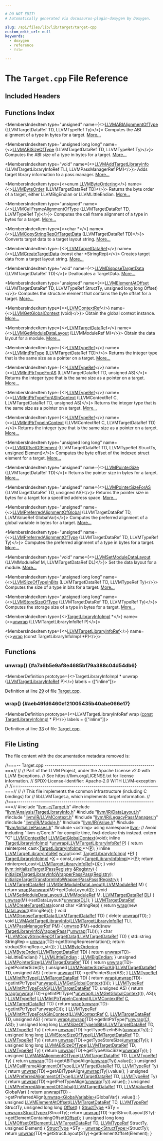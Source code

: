 ```yaml
---

# DO NOT EDIT!
# Automatically generated via docusaurus-plugin-doxygen by Doxygen.

slug: /api/files/lib/lib/target/target-cpp
custom_edit_url: null
keywords:
  - doxygen
  - reference
  - file

---
```





# The `Target.cpp` File Reference

<DoxygenPage pluginConfig={pluginConfig}>



## Included Headers

<IncludesList>
<IncludesListItem
  filePath="llvm-c/Target.h"
  permalink="/docs/api/files/include/include/llvm-c/target-h"
  isLocal="true" />
<IncludesListItem
  filePath="llvm/Analysis/TargetLibraryInfo.h"
  permalink="/docs/api/files/include/include/llvm/include/llvm/analysis/targetlibraryinfo-h"
  isLocal="true" />
<IncludesListItem
  filePath="llvm/IR/DataLayout.h"
  permalink="/docs/api/files/include/include/llvm/include/llvm/ir/datalayout-h"
  isLocal="true" />
<IncludesListItem
  filePath="llvm/IR/LLVMContext.h"
  permalink="/docs/api/files/include/include/llvm/include/llvm/ir/llvmcontext-h"
  isLocal="true" />
<IncludesListItem
  filePath="llvm/IR/LegacyPassManager.h"
  permalink="/docs/api/files/include/include/llvm/include/llvm/ir/legacypassmanager-h"
  isLocal="true" />
<IncludesListItem
  filePath="llvm/IR/Module.h"
  permalink="/docs/api/files/include/include/llvm/include/llvm/ir/module-h"
  isLocal="true" />
<IncludesListItem
  filePath="llvm/IR/Value.h"
  permalink="/docs/api/files/include/include/llvm/include/llvm/ir/value-h"
  isLocal="true" />
<IncludesListItem
  filePath="llvm/InitializePasses.h"
  permalink="/docs/api/files/include/include/llvm/initializepasses-h"
  isLocal="true" />
<IncludesListItem
  filePath="cstring"
  permalink=""
  isLocal="false" />
</IncludesList>

## Functions Index

<MembersIndex>

<MembersIndexItem
  type="unsigned"
  name={<><a href="/docs/api/groups/llvmctarget/#ga474ae58c596b5cb5c197a3f540479135">LLVMABIAlignmentOfType</a> (LLVMTargetDataRef TD, LLVMTypeRef Ty)</>}>
Computes the ABI alignment of a type in bytes for a target. <a href="/docs/api/groups/llvmctarget/#ga474ae58c596b5cb5c197a3f540479135">More...</a>
</MembersIndexItem>

<MembersIndexItem
  type="unsigned long long"
  name={<><a href="/docs/api/groups/llvmctarget/#gac457451d818eb0bf7c2f30fe2683536f">LLVMABISizeOfType</a> (LLVMTargetDataRef TD, LLVMTypeRef Ty)</>}>
Computes the ABI size of a type in bytes for a target. <a href="/docs/api/groups/llvmctarget/#gac457451d818eb0bf7c2f30fe2683536f">More...</a>
</MembersIndexItem>

<MembersIndexItem
  type="void"
  name={<><a href="/docs/api/groups/llvmctarget/#gaaa147db9ad85da0e0a4011c736e18a26">LLVMAddTargetLibraryInfo</a> (LLVMTargetLibraryInfoRef TLI, LLVMPassManagerRef PM)</>}>
Adds target library information to a pass manager. <a href="/docs/api/groups/llvmctarget/#gaaa147db9ad85da0e0a4011c736e18a26">More...</a>
</MembersIndexItem>

<MembersIndexItem
  type={<>enum <a href="/docs/api/groups/llvmctarget/#ga443555ba81225bf4cc1b617194b49f3b">LLVMByteOrdering</a></>}
  name={<><a href="/docs/api/groups/llvmctarget/#ga58db6dd95139ba45cf1512fa84611112">LLVMByteOrder</a> (LLVMTargetDataRef TD)</>}>
Returns the byte order of a target, either LLVMBigEndian or LLVMLittleEndian. <a href="/docs/api/groups/llvmctarget/#ga58db6dd95139ba45cf1512fa84611112">More...</a>
</MembersIndexItem>

<MembersIndexItem
  type="unsigned"
  name={<><a href="/docs/api/groups/llvmctarget/#ga90346e4b2e6c4e46ead5a75717c1adf6">LLVMCallFrameAlignmentOfType</a> (LLVMTargetDataRef TD, LLVMTypeRef Ty)</>}>
Computes the call frame alignment of a type in bytes for a target. <a href="/docs/api/groups/llvmctarget/#ga90346e4b2e6c4e46ead5a75717c1adf6">More...</a>
</MembersIndexItem>

<MembersIndexItem
  type={<>char &#42;</>}
  name={<><a href="/docs/api/groups/llvmctarget/#ga31a8ce880612fa3fd6b3d5b81913c695">LLVMCopyStringRepOfTargetData</a> (LLVMTargetDataRef TD)</>}>
Converts target data to a target layout string. <a href="/docs/api/groups/llvmctarget/#ga31a8ce880612fa3fd6b3d5b81913c695">More...</a>
</MembersIndexItem>

<MembersIndexItem
  type={<><a href="/docs/api/groups/llvmctarget/#gace7868f675950a8dfc3338b14652c686">LLVMTargetDataRef</a></>}
  name={<><a href="/docs/api/groups/llvmctarget/#gac888ac3cfbfa7c2f48bca52006e81c91">LLVMCreateTargetData</a> (const char &#42;StringRep)</>}>
Creates target data from a target layout string. <a href="/docs/api/groups/llvmctarget/#gac888ac3cfbfa7c2f48bca52006e81c91">More...</a>
</MembersIndexItem>

<MembersIndexItem
  type="void"
  name={<><a href="/docs/api/groups/llvmctarget/#ga241569a7413b926f68263b3f0a8222a2">LLVMDisposeTargetData</a> (LLVMTargetDataRef TD)</>}>
Deallocates a TargetData. <a href="/docs/api/groups/llvmctarget/#ga241569a7413b926f68263b3f0a8222a2">More...</a>
</MembersIndexItem>

<MembersIndexItem
  type="unsigned"
  name={<><a href="/docs/api/groups/llvmctarget/#gaea687102374386eb3181083ed00a8700">LLVMElementAtOffset</a> (LLVMTargetDataRef TD, LLVMTypeRef StructTy, unsigned long long Offset)</>}>
Computes the structure element that contains the byte offset for a target. <a href="/docs/api/groups/llvmctarget/#gaea687102374386eb3181083ed00a8700">More...</a>
</MembersIndexItem>

<MembersIndexItem
  type={<><a href="/docs/api/groups/llvmcsupporttypes/#ga9c43e01525516ff6b4feab5166c5b1da">LLVMContextRef</a></>}
  name={<><a href="/docs/api/groups/llvmccorecontext/#ga0055cde9a9b2497b332d639d8844a810">LLVMGetGlobalContext</a> (void)</>}>
Obtain the global context instance. <a href="/docs/api/groups/llvmccorecontext/#ga0055cde9a9b2497b332d639d8844a810">More...</a>
</MembersIndexItem>

<MembersIndexItem
  type={<><a href="/docs/api/groups/llvmctarget/#gace7868f675950a8dfc3338b14652c686">LLVMTargetDataRef</a></>}
  name={<><a href="/docs/api/groups/llvmctarget/#ga0b1cfce31433d9948825ed2e2e203830">LLVMGetModuleDataLayout</a> (LLVMModuleRef M)</>}>
Obtain the data layout for a module. <a href="/docs/api/groups/llvmctarget/#ga0b1cfce31433d9948825ed2e2e203830">More...</a>
</MembersIndexItem>

<MembersIndexItem
  type={<><a href="/docs/api/groups/llvmcsupporttypes/#gab81b4df33167d47174f9b86a75e3be88">LLVMTypeRef</a></>}
  name={<><a href="/docs/api/groups/llvmctarget/#ga677f27475a01ec69c1e63abd8fdd6f32">LLVMIntPtrType</a> (LLVMTargetDataRef TD)</>}>
Returns the integer type that is the same size as a pointer on a target. <a href="/docs/api/groups/llvmctarget/#ga677f27475a01ec69c1e63abd8fdd6f32">More...</a>
</MembersIndexItem>

<MembersIndexItem
  type={<><a href="/docs/api/groups/llvmcsupporttypes/#gab81b4df33167d47174f9b86a75e3be88">LLVMTypeRef</a></>}
  name={<><a href="/docs/api/groups/llvmctarget/#gabfa6b072ee3eca67aa93c59888d75f8d">LLVMIntPtrTypeForAS</a> (LLVMTargetDataRef TD, unsigned AS)</>}>
Returns the integer type that is the same size as a pointer on a target. <a href="/docs/api/groups/llvmctarget/#gabfa6b072ee3eca67aa93c59888d75f8d">More...</a>
</MembersIndexItem>

<MembersIndexItem
  type={<><a href="/docs/api/groups/llvmcsupporttypes/#gab81b4df33167d47174f9b86a75e3be88">LLVMTypeRef</a></>}
  name={<><a href="/docs/api/groups/llvmctarget/#gad659b1030acb5eb9c6ad6cf467a7339f">LLVMIntPtrTypeForASInContext</a> (LLVMContextRef C, LLVMTargetDataRef TD, unsigned AS)</>}>
Returns the integer type that is the same size as a pointer on a target. <a href="/docs/api/groups/llvmctarget/#gad659b1030acb5eb9c6ad6cf467a7339f">More...</a>
</MembersIndexItem>

<MembersIndexItem
  type={<><a href="/docs/api/groups/llvmcsupporttypes/#gab81b4df33167d47174f9b86a75e3be88">LLVMTypeRef</a></>}
  name={<><a href="/docs/api/groups/llvmctarget/#ga377860a95fee357d990609debb150f94">LLVMIntPtrTypeInContext</a> (LLVMContextRef C, LLVMTargetDataRef TD)</>}>
Returns the integer type that is the same size as a pointer on a target. <a href="/docs/api/groups/llvmctarget/#ga377860a95fee357d990609debb150f94">More...</a>
</MembersIndexItem>

<MembersIndexItem
  type="unsigned long long"
  name={<><a href="/docs/api/groups/llvmctarget/#ga9971347f4072d348862519bbacbd71a7">LLVMOffsetOfElement</a> (LLVMTargetDataRef TD, LLVMTypeRef StructTy, unsigned Element)</>}>
Computes the byte offset of the indexed struct element for a target. <a href="/docs/api/groups/llvmctarget/#ga9971347f4072d348862519bbacbd71a7">More...</a>
</MembersIndexItem>

<MembersIndexItem
  type="unsigned"
  name={<><a href="/docs/api/groups/llvmctarget/#gab6ea442091017ffe1677f0720cc5aa7a">LLVMPointerSize</a> (LLVMTargetDataRef TD)</>}>
Returns the pointer size in bytes for a target. <a href="/docs/api/groups/llvmctarget/#gab6ea442091017ffe1677f0720cc5aa7a">More...</a>
</MembersIndexItem>

<MembersIndexItem
  type="unsigned"
  name={<><a href="/docs/api/groups/llvmctarget/#ga8eb45b6eaa0a48a4faef81f37ca64d40">LLVMPointerSizeForAS</a> (LLVMTargetDataRef TD, unsigned AS)</>}>
Returns the pointer size in bytes for a target for a specified address space. <a href="/docs/api/groups/llvmctarget/#ga8eb45b6eaa0a48a4faef81f37ca64d40">More...</a>
</MembersIndexItem>

<MembersIndexItem
  type="unsigned"
  name={<><a href="/docs/api/groups/llvmctarget/#ga0e8da4e06e8503aa8f887d16f23d5eba">LLVMPreferredAlignmentOfGlobal</a> (LLVMTargetDataRef TD, LLVMValueRef GlobalVar)</>}>
Computes the preferred alignment of a global variable in bytes for a target. <a href="/docs/api/groups/llvmctarget/#ga0e8da4e06e8503aa8f887d16f23d5eba">More...</a>
</MembersIndexItem>

<MembersIndexItem
  type="unsigned"
  name={<><a href="/docs/api/groups/llvmctarget/#gaf1b1eb29d68cf85fea159a4bc6125176">LLVMPreferredAlignmentOfType</a> (LLVMTargetDataRef TD, LLVMTypeRef Ty)</>}>
Computes the preferred alignment of a type in bytes for a target. <a href="/docs/api/groups/llvmctarget/#gaf1b1eb29d68cf85fea159a4bc6125176">More...</a>
</MembersIndexItem>

<MembersIndexItem
  type="void"
  name={<><a href="/docs/api/groups/llvmctarget/#ga0943c2380edf6ce67d22ea757b2fec26">LLVMSetModuleDataLayout</a> (LLVMModuleRef M, LLVMTargetDataRef DL)</>}>
Set the data layout for a module. <a href="/docs/api/groups/llvmctarget/#ga0943c2380edf6ce67d22ea757b2fec26">More...</a>
</MembersIndexItem>

<MembersIndexItem
  type="unsigned long long"
  name={<><a href="/docs/api/groups/llvmctarget/#gaa29cd97b498d32b9c5663574bd2659d7">LLVMSizeOfTypeInBits</a> (LLVMTargetDataRef TD, LLVMTypeRef Ty)</>}>
Computes the size of a type in bits for a target. <a href="/docs/api/groups/llvmctarget/#gaa29cd97b498d32b9c5663574bd2659d7">More...</a>
</MembersIndexItem>

<MembersIndexItem
  type="unsigned long long"
  name={<><a href="/docs/api/groups/llvmctarget/#ga4e44ae680973209dbcb915d7239518fe">LLVMStoreSizeOfType</a> (LLVMTargetDataRef TD, LLVMTypeRef Ty)</>}>
Computes the storage size of a type in bytes for a target. <a href="/docs/api/groups/llvmctarget/#ga4e44ae680973209dbcb915d7239518fe">More...</a>
</MembersIndexItem>

<MembersIndexItem
  type={<><a href="/docs/api/classes/llvm/targetlibraryinfoimpl">TargetLibraryInfoImpl</a> &#42;</>}
  name={<><a href="#a7a6b5e9af8e4685b179a388c04d54db6">unwrap</a> (LLVMTargetLibraryInfoRef P)</>}>
</MembersIndexItem>

<MembersIndexItem
  type={<><a href="/docs/api/groups/llvmctarget/#gab4742784b68fa3a7fc1b0f176a750d0d">LLVMTargetLibraryInfoRef</a></>}
  name={<><a href="#aeb49fd6460e121005435b40abe066e17">wrap</a> (const TargetLibraryInfoImpl &#42;P)</>}>
</MembersIndexItem>

</MembersIndex>


<SectionDefinition>

## Functions

### unwrap() {#a7a6b5e9af8e4685b179a388c04d54db6}

<MemberDefinition
  prototype={<>TargetLibraryInfoImpl &#42; unwrap (<a href="/docs/api/groups/llvmctarget/#gab4742784b68fa3a7fc1b0f176a750d0d">LLVMTargetLibraryInfoRef</a> P)</>}
  labels = {["inline"]}>

Definition at line <a href="#l00029">29</a> of file <a href="/docs/api/files/lib/lib/target/target-cpp">Target.cpp</a>.
</MemberDefinition>

### wrap() {#aeb49fd6460e121005435b40abe066e17}

<MemberDefinition
  prototype={<>LLVMTargetLibraryInfoRef wrap (<a href="/docs/api/files/lib/lib/target/lib/target/aarch64/aarch64promoteconstant-cpp/#a90f8350fecae261c25be85d38b451bff">const</a> <a href="/docs/api/classes/llvm/targetlibraryinfoimpl">TargetLibraryInfoImpl</a> &#42; P)</>}
  labels = {["inline"]}>

Definition at line <a href="#l00033">33</a> of file <a href="/docs/api/files/lib/lib/target/target-cpp">Target.cpp</a>.
</MemberDefinition>

</SectionDefinition>

## File Listing

The file content with the documentation metadata removed is:

<ProgramListing>

<Link id="l00001" /><CodeLine lineNumber="1"><span class="doxyHighlightComment">//===-- Target.cpp --------------------------------------------------------===//</span></CodeLine>
<Link id="l00002" /><CodeLine lineNumber="2"><span class="doxyHighlightComment">//</span></CodeLine>
<Link id="l00003" /><CodeLine lineNumber="3"><span class="doxyHighlightComment">// Part of the LLVM Project, under the Apache License v2.0 with LLVM Exceptions.</span></CodeLine>
<Link id="l00004" /><CodeLine lineNumber="4"><span class="doxyHighlightComment">// See https://llvm.org/LICENSE.txt for license information.</span></CodeLine>
<Link id="l00005" /><CodeLine lineNumber="5"><span class="doxyHighlightComment">// SPDX-License-Identifier: Apache-2.0 WITH LLVM-exception</span></CodeLine>
<Link id="l00006" /><CodeLine lineNumber="6"><span class="doxyHighlightComment">//</span></CodeLine>
<Link id="l00007" /><CodeLine lineNumber="7"><span class="doxyHighlightComment">//===----------------------------------------------------------------------===//</span></CodeLine>
<Link id="l00008" /><CodeLine lineNumber="8"><span class="doxyHighlightComment">//</span></CodeLine>
<Link id="l00009" /><CodeLine lineNumber="9"><span class="doxyHighlightComment">// This file implements the common infrastructure (including C bindings) for</span></CodeLine>
<Link id="l00010" /><CodeLine lineNumber="10"><span class="doxyHighlightComment">// libLLVMTarget.a, which implements target information.</span></CodeLine>
<Link id="l00011" /><CodeLine lineNumber="11"><span class="doxyHighlightComment">//</span></CodeLine>
<Link id="l00012" /><CodeLine lineNumber="12"><span class="doxyHighlightComment">//===----------------------------------------------------------------------===//</span></CodeLine>
<Link id="l00013" /><CodeLine lineNumber="13"></CodeLine>
<Link id="l00014" /><CodeLine lineNumber="14"><span class="doxyHighlightPreprocessor">#include &quot;<a href="/docs/api/files/include/include/llvm-c/target-h">llvm-c/Target.h</a>&quot;</span></CodeLine>
<Link id="l00015" /><CodeLine lineNumber="15"><span class="doxyHighlightPreprocessor">#include &quot;<a href="/docs/api/files/include/include/llvm/include/llvm/analysis/targetlibraryinfo-h">llvm/Analysis/TargetLibraryInfo.h</a>&quot;</span></CodeLine>
<Link id="l00016" /><CodeLine lineNumber="16"><span class="doxyHighlightPreprocessor">#include &quot;<a href="/docs/api/files/include/include/llvm/include/llvm/ir/datalayout-h">llvm/IR/DataLayout.h</a>&quot;</span></CodeLine>
<Link id="l00017" /><CodeLine lineNumber="17"><span class="doxyHighlightPreprocessor">#include &quot;<a href="/docs/api/files/include/include/llvm/include/llvm/ir/llvmcontext-h">llvm/IR/LLVMContext.h</a>&quot;</span></CodeLine>
<Link id="l00018" /><CodeLine lineNumber="18"><span class="doxyHighlightPreprocessor">#include &quot;<a href="/docs/api/files/include/include/llvm/include/llvm/ir/legacypassmanager-h">llvm/IR/LegacyPassManager.h</a>&quot;</span></CodeLine>
<Link id="l00019" /><CodeLine lineNumber="19"><span class="doxyHighlightPreprocessor">#include &quot;<a href="/docs/api/files/include/include/llvm/include/llvm/ir/module-h">llvm/IR/Module.h</a>&quot;</span></CodeLine>
<Link id="l00020" /><CodeLine lineNumber="20"><span class="doxyHighlightPreprocessor">#include &quot;<a href="/docs/api/files/include/include/llvm/include/llvm/ir/value-h">llvm/IR/Value.h</a>&quot;</span></CodeLine>
<Link id="l00021" /><CodeLine lineNumber="21"><span class="doxyHighlightPreprocessor">#include &quot;<a href="/docs/api/files/include/include/llvm/initializepasses-h">llvm/InitializePasses.h</a>&quot;</span></CodeLine>
<Link id="l00022" /><CodeLine lineNumber="22"><span class="doxyHighlightPreprocessor">#include &lt;cstring&gt;</span></CodeLine>
<Link id="l00023" /><CodeLine lineNumber="23"></CodeLine>
<Link id="l00024" /><CodeLine lineNumber="24"><span class="doxyHighlightKeyword">using namespace </span><span class="doxyHighlight"><a href="/docs/api/namespaces/llvm">llvm</a>;</span></CodeLine>
<Link id="l00025" /><CodeLine lineNumber="25"></CodeLine>
<Link id="l00026" /><CodeLine lineNumber="26"><span class="doxyHighlightComment">// Avoid including &quot;llvm-c/Core.h&quot; for compile time, fwd-declare this instead.</span></CodeLine>
<Link id="l00027" /><CodeLine lineNumber="27"><span class="doxyHighlightKeyword">extern</span><span class="doxyHighlight"> </span><span class="doxyHighlightStringLiteral">&quot;C&quot;</span><span class="doxyHighlight"> <a href="/docs/api/groups/llvmcsupporttypes/#ga9c43e01525516ff6b4feab5166c5b1da">LLVMContextRef</a> <a href="/docs/api/groups/llvmccorecontext/#ga0055cde9a9b2497b332d639d8844a810">LLVMGetGlobalContext</a>(</span><span class="doxyHighlightKeywordType">void</span><span class="doxyHighlight">);</span></CodeLine>
<Link id="l00028" /><CodeLine lineNumber="28"></CodeLine>
<Link id="l00029" /><CodeLine lineNumber="29" lineLink="#a7a6b5e9af8e4685b179a388c04d54db6"><span class="doxyHighlightKeyword">inline</span><span class="doxyHighlight"> <a href="/docs/api/classes/llvm/targetlibraryinfoimpl">TargetLibraryInfoImpl</a> &#42;<a href="/docs/api/namespaces/llvm/#aa3d613e3ad429bdb5b1a7d22796028e9">unwrap</a>(<a href="/docs/api/groups/llvmctarget/#gab4742784b68fa3a7fc1b0f176a750d0d">LLVMTargetLibraryInfoRef</a> <a href="/docs/api/files/lib/lib/option/option-cpp/#a04665169063c8ca1f2ea96c27fc7c2b2">P</a>) &#123;</span></CodeLine>
<Link id="l00030" /><CodeLine lineNumber="30"><span class="doxyHighlight">  </span><span class="doxyHighlightKeywordFlow">return</span><span class="doxyHighlight"> </span><span class="doxyHighlightKeyword">reinterpret&#95;cast&lt;</span><span class="doxyHighlight"><a href="/docs/api/classes/llvm/targetlibraryinfoimpl">TargetLibraryInfoImpl</a>&#42;</span><span class="doxyHighlightKeyword">&gt;</span><span class="doxyHighlight">(<a href="/docs/api/files/lib/lib/option/option-cpp/#a04665169063c8ca1f2ea96c27fc7c2b2">P</a>);</span></CodeLine>
<Link id="l00031" /><CodeLine lineNumber="31"><span class="doxyHighlight">&#125;</span></CodeLine>
<Link id="l00032" /><CodeLine lineNumber="32"></CodeLine>
<Link id="l00033" /><CodeLine lineNumber="33" lineLink="#aeb49fd6460e121005435b40abe066e17"><span class="doxyHighlightKeyword">inline</span><span class="doxyHighlight"> <a href="/docs/api/groups/llvmctarget/#gab4742784b68fa3a7fc1b0f176a750d0d">LLVMTargetLibraryInfoRef</a> <a href="/docs/api/namespaces/llvm/#ac9a23c88949ad27ad62f0ee03254ee3a">wrap</a>(</span><span class="doxyHighlightKeyword">const</span><span class="doxyHighlight"> <a href="/docs/api/classes/llvm/targetlibraryinfoimpl">TargetLibraryInfoImpl</a> &#42;<a href="/docs/api/files/lib/lib/option/option-cpp/#a04665169063c8ca1f2ea96c27fc7c2b2">P</a>) &#123;</span></CodeLine>
<Link id="l00034" /><CodeLine lineNumber="34"><span class="doxyHighlight">  <a href="/docs/api/classes/llvm/targetlibraryinfoimpl">TargetLibraryInfoImpl</a> &#42;<a href="/docs/api/files/lib/lib/tablegen/tablegenbackendskeleton-cpp/#ab60f28d7a141ac46ccc200176a1bca8b">X</a> = </span><span class="doxyHighlightKeyword">const&#95;cast&lt;</span><span class="doxyHighlight"><a href="/docs/api/classes/llvm/targetlibraryinfoimpl">TargetLibraryInfoImpl</a>&#42;</span><span class="doxyHighlightKeyword">&gt;</span><span class="doxyHighlight">(<a href="/docs/api/files/lib/lib/option/option-cpp/#a04665169063c8ca1f2ea96c27fc7c2b2">P</a>);</span></CodeLine>
<Link id="l00035" /><CodeLine lineNumber="35"><span class="doxyHighlight">  </span><span class="doxyHighlightKeywordFlow">return</span><span class="doxyHighlight"> </span><span class="doxyHighlightKeyword">reinterpret&#95;cast&lt;</span><span class="doxyHighlight"><a href="/docs/api/groups/llvmctarget/#gab4742784b68fa3a7fc1b0f176a750d0d">LLVMTargetLibraryInfoRef</a></span><span class="doxyHighlightKeyword">&gt;</span><span class="doxyHighlight">(<a href="/docs/api/files/lib/lib/tablegen/tablegenbackendskeleton-cpp/#ab60f28d7a141ac46ccc200176a1bca8b">X</a>);</span></CodeLine>
<Link id="l00036" /><CodeLine lineNumber="36"><span class="doxyHighlight">&#125;</span></CodeLine>
<Link id="l00037" /><CodeLine lineNumber="37"></CodeLine>
<Link id="l00038" /><CodeLine lineNumber="38" lineLink="/docs/api/namespaces/llvm/#aa53cf55192b090c35e52824c845b1714"><span class="doxyHighlightKeywordType">void</span><span class="doxyHighlight"> <a href="/docs/api/namespaces/llvm/#aa53cf55192b090c35e52824c845b1714">llvm::initializeTarget</a>(<a href="/docs/api/classes/llvm/passregistry">PassRegistry</a> &amp;<a href="/docs/api/classes/llvm/registry">Registry</a>) &#123;</span></CodeLine>
<Link id="l00039" /><CodeLine lineNumber="39"><span class="doxyHighlight">  <a href="/docs/api/namespaces/llvm/#acffb17fb2b0d375de660e7cb54215871">initializeTargetLibraryInfoWrapperPassPass</a>(<a href="/docs/api/classes/llvm/registry">Registry</a>);</span></CodeLine>
<Link id="l00040" /><CodeLine lineNumber="40"><span class="doxyHighlight">  <a href="/docs/api/namespaces/llvm/#a0ea0e745a05ff712fad4ac67f014ff4c">initializeTargetTransformInfoWrapperPassPass</a>(<a href="/docs/api/classes/llvm/registry">Registry</a>);</span></CodeLine>
<Link id="l00041" /><CodeLine lineNumber="41"><span class="doxyHighlight">&#125;</span></CodeLine>
<Link id="l00042" /><CodeLine lineNumber="42"></CodeLine>
<Link id="l00043" /><CodeLine lineNumber="43" lineLink="/docs/api/groups/llvmctarget/#ga0b1cfce31433d9948825ed2e2e203830"><span class="doxyHighlight"><a href="/docs/api/groups/llvmctarget/#gace7868f675950a8dfc3338b14652c686">LLVMTargetDataRef</a> <a href="/docs/api/groups/llvmctarget/#ga0b1cfce31433d9948825ed2e2e203830">LLVMGetModuleDataLayout</a>(<a href="/docs/api/groups/llvmcsupporttypes/#gad1d1bb5f901c903a0cf09c5a053c9c56">LLVMModuleRef</a> M) &#123;</span></CodeLine>
<Link id="l00044" /><CodeLine lineNumber="44"><span class="doxyHighlight">  </span><span class="doxyHighlightKeywordFlow">return</span><span class="doxyHighlight"> <a href="/docs/api/namespaces/llvm/#ac9a23c88949ad27ad62f0ee03254ee3a">wrap</a>(&amp;<a href="/docs/api/namespaces/llvm/#aa3d613e3ad429bdb5b1a7d22796028e9">unwrap</a>(M)-&gt;getDataLayout());</span></CodeLine>
<Link id="l00045" /><CodeLine lineNumber="45"><span class="doxyHighlight">&#125;</span></CodeLine>
<Link id="l00046" /><CodeLine lineNumber="46"></CodeLine>
<Link id="l00047" /><CodeLine lineNumber="47" lineLink="/docs/api/groups/llvmctarget/#ga0943c2380edf6ce67d22ea757b2fec26"><span class="doxyHighlightKeywordType">void</span><span class="doxyHighlight"> <a href="/docs/api/groups/llvmctarget/#ga0943c2380edf6ce67d22ea757b2fec26">LLVMSetModuleDataLayout</a>(<a href="/docs/api/groups/llvmcsupporttypes/#gad1d1bb5f901c903a0cf09c5a053c9c56">LLVMModuleRef</a> M, <a href="/docs/api/groups/llvmctarget/#gace7868f675950a8dfc3338b14652c686">LLVMTargetDataRef</a> <a href="/docs/api/files/lib/lib/target/lib/target/arm/armslshardening-cpp/#ad467c4ab9119043f9b7750ab986be61a">DL</a>) &#123;</span></CodeLine>
<Link id="l00048" /><CodeLine lineNumber="48"><span class="doxyHighlight">  <a href="/docs/api/namespaces/llvm/#aa3d613e3ad429bdb5b1a7d22796028e9">unwrap</a>(M)-&gt;setDataLayout(&#42;<a href="/docs/api/namespaces/llvm/#aa3d613e3ad429bdb5b1a7d22796028e9">unwrap</a>(<a href="/docs/api/files/lib/lib/target/lib/target/arm/armslshardening-cpp/#ad467c4ab9119043f9b7750ab986be61a">DL</a>));</span></CodeLine>
<Link id="l00049" /><CodeLine lineNumber="49"><span class="doxyHighlight">&#125;</span></CodeLine>
<Link id="l00050" /><CodeLine lineNumber="50"></CodeLine>
<Link id="l00051" /><CodeLine lineNumber="51" lineLink="/docs/api/groups/llvmctarget/#gac888ac3cfbfa7c2f48bca52006e81c91"><span class="doxyHighlight"><a href="/docs/api/groups/llvmctarget/#gace7868f675950a8dfc3338b14652c686">LLVMTargetDataRef</a> <a href="/docs/api/groups/llvmctarget/#gac888ac3cfbfa7c2f48bca52006e81c91">LLVMCreateTargetData</a>(</span><span class="doxyHighlightKeyword">const</span><span class="doxyHighlight"> </span><span class="doxyHighlightKeywordType">char</span><span class="doxyHighlight"> &#42;StringRep) &#123;</span></CodeLine>
<Link id="l00052" /><CodeLine lineNumber="52"><span class="doxyHighlight">  </span><span class="doxyHighlightKeywordFlow">return</span><span class="doxyHighlight"> <a href="/docs/api/namespaces/llvm/#ac9a23c88949ad27ad62f0ee03254ee3a">wrap</a>(</span><span class="doxyHighlightKeyword">new</span><span class="doxyHighlight"> <a href="/docs/api/classes/llvm/datalayout">DataLayout</a>(StringRep));</span></CodeLine>
<Link id="l00053" /><CodeLine lineNumber="53"><span class="doxyHighlight">&#125;</span></CodeLine>
<Link id="l00054" /><CodeLine lineNumber="54"></CodeLine>
<Link id="l00055" /><CodeLine lineNumber="55" lineLink="/docs/api/groups/llvmctarget/#ga241569a7413b926f68263b3f0a8222a2"><span class="doxyHighlightKeywordType">void</span><span class="doxyHighlight"> <a href="/docs/api/groups/llvmctarget/#ga241569a7413b926f68263b3f0a8222a2">LLVMDisposeTargetData</a>(<a href="/docs/api/groups/llvmctarget/#gace7868f675950a8dfc3338b14652c686">LLVMTargetDataRef</a> TD) &#123;</span></CodeLine>
<Link id="l00056" /><CodeLine lineNumber="56"><span class="doxyHighlight">  </span><span class="doxyHighlightKeyword">delete</span><span class="doxyHighlight"> <a href="/docs/api/namespaces/llvm/#aa3d613e3ad429bdb5b1a7d22796028e9">unwrap</a>(TD);</span></CodeLine>
<Link id="l00057" /><CodeLine lineNumber="57"><span class="doxyHighlight">&#125;</span></CodeLine>
<Link id="l00058" /><CodeLine lineNumber="58"></CodeLine>
<Link id="l00059" /><CodeLine lineNumber="59" lineLink="/docs/api/groups/llvmctarget/#gaaa147db9ad85da0e0a4011c736e18a26"><span class="doxyHighlightKeywordType">void</span><span class="doxyHighlight"> <a href="/docs/api/groups/llvmctarget/#gaaa147db9ad85da0e0a4011c736e18a26">LLVMAddTargetLibraryInfo</a>(<a href="/docs/api/groups/llvmctarget/#gab4742784b68fa3a7fc1b0f176a750d0d">LLVMTargetLibraryInfoRef</a> TLI,</span></CodeLine>
<Link id="l00060" /><CodeLine lineNumber="60"><span class="doxyHighlight">                              <a href="/docs/api/groups/llvmcsupporttypes/#ga45fccfac9832f829c5e12a8915e85f4c">LLVMPassManagerRef</a> PM) &#123;</span></CodeLine>
<Link id="l00061" /><CodeLine lineNumber="61"><span class="doxyHighlight">  <a href="/docs/api/namespaces/llvm/#aa3d613e3ad429bdb5b1a7d22796028e9">unwrap</a>(PM)-&gt;add(</span><span class="doxyHighlightKeyword">new</span><span class="doxyHighlight"> <a href="/docs/api/classes/llvm/targetlibraryinfowrapperpass">TargetLibraryInfoWrapperPass</a>(&#42;<a href="/docs/api/namespaces/llvm/#aa3d613e3ad429bdb5b1a7d22796028e9">unwrap</a>(TLI)));</span></CodeLine>
<Link id="l00062" /><CodeLine lineNumber="62"><span class="doxyHighlight">&#125;</span></CodeLine>
<Link id="l00063" /><CodeLine lineNumber="63"></CodeLine>
<Link id="l00064" /><CodeLine lineNumber="64" lineLink="/docs/api/groups/llvmctarget/#ga31a8ce880612fa3fd6b3d5b81913c695"><span class="doxyHighlightKeywordType">char</span><span class="doxyHighlight"> &#42;<a href="/docs/api/groups/llvmctarget/#ga31a8ce880612fa3fd6b3d5b81913c695">LLVMCopyStringRepOfTargetData</a>(<a href="/docs/api/groups/llvmctarget/#gace7868f675950a8dfc3338b14652c686">LLVMTargetDataRef</a> TD) &#123;</span></CodeLine>
<Link id="l00065" /><CodeLine lineNumber="65"><span class="doxyHighlight">  std::string StringRep = <a href="/docs/api/namespaces/llvm/#aa3d613e3ad429bdb5b1a7d22796028e9">unwrap</a>(TD)-&gt;getStringRepresentation();</span></CodeLine>
<Link id="l00066" /><CodeLine lineNumber="66"><span class="doxyHighlight">  </span><span class="doxyHighlightKeywordFlow">return</span><span class="doxyHighlight"> strdup(StringRep.c&#95;str());</span></CodeLine>
<Link id="l00067" /><CodeLine lineNumber="67"><span class="doxyHighlight">&#125;</span></CodeLine>
<Link id="l00068" /><CodeLine lineNumber="68"></CodeLine>
<Link id="l00069" /><CodeLine lineNumber="69" lineLink="/docs/api/groups/llvmctarget/#ga58db6dd95139ba45cf1512fa84611112"><span class="doxyHighlight"><a href="/docs/api/groups/llvmctarget/#ga443555ba81225bf4cc1b617194b49f3b">LLVMByteOrdering</a> <a href="/docs/api/groups/llvmctarget/#ga58db6dd95139ba45cf1512fa84611112">LLVMByteOrder</a>(<a href="/docs/api/groups/llvmctarget/#gace7868f675950a8dfc3338b14652c686">LLVMTargetDataRef</a> TD) &#123;</span></CodeLine>
<Link id="l00070" /><CodeLine lineNumber="70"><span class="doxyHighlight">  </span><span class="doxyHighlightKeywordFlow">return</span><span class="doxyHighlight"> <a href="/docs/api/namespaces/llvm/#aa3d613e3ad429bdb5b1a7d22796028e9">unwrap</a>(TD)-&gt;isLittleEndian() ? <a href="/docs/api/groups/llvmctarget/#gga443555ba81225bf4cc1b617194b49f3baf19c83f9b8c9db063cf1b93e0a332111">LLVMLittleEndian</a> : <a href="/docs/api/groups/llvmctarget/#gga443555ba81225bf4cc1b617194b49f3ba868b3270badbc9c82dd1a6713ab11999">LLVMBigEndian</a>;</span></CodeLine>
<Link id="l00071" /><CodeLine lineNumber="71"><span class="doxyHighlight">&#125;</span></CodeLine>
<Link id="l00072" /><CodeLine lineNumber="72"></CodeLine>
<Link id="l00073" /><CodeLine lineNumber="73" lineLink="/docs/api/groups/llvmctarget/#gab6ea442091017ffe1677f0720cc5aa7a"><span class="doxyHighlightKeywordType">unsigned</span><span class="doxyHighlight"> <a href="/docs/api/groups/llvmctarget/#gab6ea442091017ffe1677f0720cc5aa7a">LLVMPointerSize</a>(<a href="/docs/api/groups/llvmctarget/#gace7868f675950a8dfc3338b14652c686">LLVMTargetDataRef</a> TD) &#123;</span></CodeLine>
<Link id="l00074" /><CodeLine lineNumber="74"><span class="doxyHighlight">  </span><span class="doxyHighlightKeywordFlow">return</span><span class="doxyHighlight"> <a href="/docs/api/namespaces/llvm/#aa3d613e3ad429bdb5b1a7d22796028e9">unwrap</a>(TD)-&gt;getPointerSize(0);</span></CodeLine>
<Link id="l00075" /><CodeLine lineNumber="75"><span class="doxyHighlight">&#125;</span></CodeLine>
<Link id="l00076" /><CodeLine lineNumber="76"></CodeLine>
<Link id="l00077" /><CodeLine lineNumber="77" lineLink="/docs/api/groups/llvmctarget/#ga8eb45b6eaa0a48a4faef81f37ca64d40"><span class="doxyHighlightKeywordType">unsigned</span><span class="doxyHighlight"> <a href="/docs/api/groups/llvmctarget/#ga8eb45b6eaa0a48a4faef81f37ca64d40">LLVMPointerSizeForAS</a>(<a href="/docs/api/groups/llvmctarget/#gace7868f675950a8dfc3338b14652c686">LLVMTargetDataRef</a> TD, </span><span class="doxyHighlightKeywordType">unsigned</span><span class="doxyHighlight"> AS) &#123;</span></CodeLine>
<Link id="l00078" /><CodeLine lineNumber="78"><span class="doxyHighlight">  </span><span class="doxyHighlightKeywordFlow">return</span><span class="doxyHighlight"> <a href="/docs/api/namespaces/llvm/#aa3d613e3ad429bdb5b1a7d22796028e9">unwrap</a>(TD)-&gt;getPointerSize(AS);</span></CodeLine>
<Link id="l00079" /><CodeLine lineNumber="79"><span class="doxyHighlight">&#125;</span></CodeLine>
<Link id="l00080" /><CodeLine lineNumber="80"></CodeLine>
<Link id="l00081" /><CodeLine lineNumber="81" lineLink="/docs/api/groups/llvmctarget/#ga677f27475a01ec69c1e63abd8fdd6f32"><span class="doxyHighlight"><a href="/docs/api/groups/llvmcsupporttypes/#gab81b4df33167d47174f9b86a75e3be88">LLVMTypeRef</a> <a href="/docs/api/groups/llvmctarget/#ga677f27475a01ec69c1e63abd8fdd6f32">LLVMIntPtrType</a>(<a href="/docs/api/groups/llvmctarget/#gace7868f675950a8dfc3338b14652c686">LLVMTargetDataRef</a> TD) &#123;</span></CodeLine>
<Link id="l00082" /><CodeLine lineNumber="82"><span class="doxyHighlight">  </span><span class="doxyHighlightKeywordFlow">return</span><span class="doxyHighlight"> <a href="/docs/api/namespaces/llvm/#ac9a23c88949ad27ad62f0ee03254ee3a">wrap</a>(<a href="/docs/api/namespaces/llvm/#aa3d613e3ad429bdb5b1a7d22796028e9">unwrap</a>(TD)-&gt;getIntPtrType(&#42;<a href="/docs/api/namespaces/llvm/#aa3d613e3ad429bdb5b1a7d22796028e9">unwrap</a>(<a href="/docs/api/groups/llvmccorecontext/#ga0055cde9a9b2497b332d639d8844a810">LLVMGetGlobalContext</a>())));</span></CodeLine>
<Link id="l00083" /><CodeLine lineNumber="83"><span class="doxyHighlight">&#125;</span></CodeLine>
<Link id="l00084" /><CodeLine lineNumber="84"></CodeLine>
<Link id="l00085" /><CodeLine lineNumber="85" lineLink="/docs/api/groups/llvmctarget/#gabfa6b072ee3eca67aa93c59888d75f8d"><span class="doxyHighlight"><a href="/docs/api/groups/llvmcsupporttypes/#gab81b4df33167d47174f9b86a75e3be88">LLVMTypeRef</a> <a href="/docs/api/groups/llvmctarget/#gabfa6b072ee3eca67aa93c59888d75f8d">LLVMIntPtrTypeForAS</a>(<a href="/docs/api/groups/llvmctarget/#gace7868f675950a8dfc3338b14652c686">LLVMTargetDataRef</a> TD, </span><span class="doxyHighlightKeywordType">unsigned</span><span class="doxyHighlight"> AS) &#123;</span></CodeLine>
<Link id="l00086" /><CodeLine lineNumber="86"><span class="doxyHighlight">  </span><span class="doxyHighlightKeywordFlow">return</span><span class="doxyHighlight"> <a href="/docs/api/namespaces/llvm/#ac9a23c88949ad27ad62f0ee03254ee3a">wrap</a>(<a href="/docs/api/namespaces/llvm/#aa3d613e3ad429bdb5b1a7d22796028e9">unwrap</a>(TD)-&gt;getIntPtrType(&#42;<a href="/docs/api/namespaces/llvm/#aa3d613e3ad429bdb5b1a7d22796028e9">unwrap</a>(<a href="/docs/api/groups/llvmccorecontext/#ga0055cde9a9b2497b332d639d8844a810">LLVMGetGlobalContext</a>()), AS));</span></CodeLine>
<Link id="l00087" /><CodeLine lineNumber="87"><span class="doxyHighlight">&#125;</span></CodeLine>
<Link id="l00088" /><CodeLine lineNumber="88"></CodeLine>
<Link id="l00089" /><CodeLine lineNumber="89" lineLink="/docs/api/groups/llvmctarget/#ga377860a95fee357d990609debb150f94"><span class="doxyHighlight"><a href="/docs/api/groups/llvmcsupporttypes/#gab81b4df33167d47174f9b86a75e3be88">LLVMTypeRef</a> <a href="/docs/api/groups/llvmctarget/#ga377860a95fee357d990609debb150f94">LLVMIntPtrTypeInContext</a>(<a href="/docs/api/groups/llvmcsupporttypes/#ga9c43e01525516ff6b4feab5166c5b1da">LLVMContextRef</a> <a href="/docs/api/namespaces/llvm/callingconv/#ac6aa1387c4375260e2468eb5a77fdb4cafd841a49aec1539bc88abc8ff9e170fb">C</a>, <a href="/docs/api/groups/llvmctarget/#gace7868f675950a8dfc3338b14652c686">LLVMTargetDataRef</a> TD) &#123;</span></CodeLine>
<Link id="l00090" /><CodeLine lineNumber="90"><span class="doxyHighlight">  </span><span class="doxyHighlightKeywordFlow">return</span><span class="doxyHighlight"> <a href="/docs/api/namespaces/llvm/#ac9a23c88949ad27ad62f0ee03254ee3a">wrap</a>(<a href="/docs/api/namespaces/llvm/#aa3d613e3ad429bdb5b1a7d22796028e9">unwrap</a>(TD)-&gt;getIntPtrType(&#42;<a href="/docs/api/namespaces/llvm/#aa3d613e3ad429bdb5b1a7d22796028e9">unwrap</a>(<a href="/docs/api/namespaces/llvm/callingconv/#ac6aa1387c4375260e2468eb5a77fdb4cafd841a49aec1539bc88abc8ff9e170fb">C</a>)));</span></CodeLine>
<Link id="l00091" /><CodeLine lineNumber="91"><span class="doxyHighlight">&#125;</span></CodeLine>
<Link id="l00092" /><CodeLine lineNumber="92"></CodeLine>
<Link id="l00093" /><CodeLine lineNumber="93" lineLink="/docs/api/groups/llvmctarget/#gad659b1030acb5eb9c6ad6cf467a7339f"><span class="doxyHighlight"><a href="/docs/api/groups/llvmcsupporttypes/#gab81b4df33167d47174f9b86a75e3be88">LLVMTypeRef</a> <a href="/docs/api/groups/llvmctarget/#gad659b1030acb5eb9c6ad6cf467a7339f">LLVMIntPtrTypeForASInContext</a>(<a href="/docs/api/groups/llvmcsupporttypes/#ga9c43e01525516ff6b4feab5166c5b1da">LLVMContextRef</a> <a href="/docs/api/namespaces/llvm/callingconv/#ac6aa1387c4375260e2468eb5a77fdb4cafd841a49aec1539bc88abc8ff9e170fb">C</a>, <a href="/docs/api/groups/llvmctarget/#gace7868f675950a8dfc3338b14652c686">LLVMTargetDataRef</a> TD, </span><span class="doxyHighlightKeywordType">unsigned</span><span class="doxyHighlight"> AS) &#123;</span></CodeLine>
<Link id="l00094" /><CodeLine lineNumber="94"><span class="doxyHighlight">  </span><span class="doxyHighlightKeywordFlow">return</span><span class="doxyHighlight"> <a href="/docs/api/namespaces/llvm/#ac9a23c88949ad27ad62f0ee03254ee3a">wrap</a>(<a href="/docs/api/namespaces/llvm/#aa3d613e3ad429bdb5b1a7d22796028e9">unwrap</a>(TD)-&gt;getIntPtrType(&#42;<a href="/docs/api/namespaces/llvm/#aa3d613e3ad429bdb5b1a7d22796028e9">unwrap</a>(<a href="/docs/api/namespaces/llvm/callingconv/#ac6aa1387c4375260e2468eb5a77fdb4cafd841a49aec1539bc88abc8ff9e170fb">C</a>), AS));</span></CodeLine>
<Link id="l00095" /><CodeLine lineNumber="95"><span class="doxyHighlight">&#125;</span></CodeLine>
<Link id="l00096" /><CodeLine lineNumber="96"></CodeLine>
<Link id="l00097" /><CodeLine lineNumber="97" lineLink="/docs/api/groups/llvmctarget/#gaa29cd97b498d32b9c5663574bd2659d7"><span class="doxyHighlightKeywordType">unsigned</span><span class="doxyHighlight"> </span><span class="doxyHighlightKeywordType">long</span><span class="doxyHighlight"> </span><span class="doxyHighlightKeywordType">long</span><span class="doxyHighlight"> <a href="/docs/api/groups/llvmctarget/#gaa29cd97b498d32b9c5663574bd2659d7">LLVMSizeOfTypeInBits</a>(<a href="/docs/api/groups/llvmctarget/#gace7868f675950a8dfc3338b14652c686">LLVMTargetDataRef</a> TD, <a href="/docs/api/groups/llvmcsupporttypes/#gab81b4df33167d47174f9b86a75e3be88">LLVMTypeRef</a> Ty) &#123;</span></CodeLine>
<Link id="l00098" /><CodeLine lineNumber="98"><span class="doxyHighlight">  </span><span class="doxyHighlightKeywordFlow">return</span><span class="doxyHighlight"> <a href="/docs/api/namespaces/llvm/#aa3d613e3ad429bdb5b1a7d22796028e9">unwrap</a>(TD)-&gt;getTypeSizeInBits(<a href="/docs/api/namespaces/llvm/#aa3d613e3ad429bdb5b1a7d22796028e9">unwrap</a>(Ty));</span></CodeLine>
<Link id="l00099" /><CodeLine lineNumber="99"><span class="doxyHighlight">&#125;</span></CodeLine>
<Link id="l00100" /><CodeLine lineNumber="100"></CodeLine>
<Link id="l00101" /><CodeLine lineNumber="101" lineLink="/docs/api/groups/llvmctarget/#ga4e44ae680973209dbcb915d7239518fe"><span class="doxyHighlightKeywordType">unsigned</span><span class="doxyHighlight"> </span><span class="doxyHighlightKeywordType">long</span><span class="doxyHighlight"> </span><span class="doxyHighlightKeywordType">long</span><span class="doxyHighlight"> <a href="/docs/api/groups/llvmctarget/#ga4e44ae680973209dbcb915d7239518fe">LLVMStoreSizeOfType</a>(<a href="/docs/api/groups/llvmctarget/#gace7868f675950a8dfc3338b14652c686">LLVMTargetDataRef</a> TD, <a href="/docs/api/groups/llvmcsupporttypes/#gab81b4df33167d47174f9b86a75e3be88">LLVMTypeRef</a> Ty) &#123;</span></CodeLine>
<Link id="l00102" /><CodeLine lineNumber="102"><span class="doxyHighlight">  </span><span class="doxyHighlightKeywordFlow">return</span><span class="doxyHighlight"> <a href="/docs/api/namespaces/llvm/#aa3d613e3ad429bdb5b1a7d22796028e9">unwrap</a>(TD)-&gt;getTypeStoreSize(<a href="/docs/api/namespaces/llvm/#aa3d613e3ad429bdb5b1a7d22796028e9">unwrap</a>(Ty));</span></CodeLine>
<Link id="l00103" /><CodeLine lineNumber="103"><span class="doxyHighlight">&#125;</span></CodeLine>
<Link id="l00104" /><CodeLine lineNumber="104"></CodeLine>
<Link id="l00105" /><CodeLine lineNumber="105" lineLink="/docs/api/groups/llvmctarget/#gac457451d818eb0bf7c2f30fe2683536f"><span class="doxyHighlightKeywordType">unsigned</span><span class="doxyHighlight"> </span><span class="doxyHighlightKeywordType">long</span><span class="doxyHighlight"> </span><span class="doxyHighlightKeywordType">long</span><span class="doxyHighlight"> <a href="/docs/api/groups/llvmctarget/#gac457451d818eb0bf7c2f30fe2683536f">LLVMABISizeOfType</a>(<a href="/docs/api/groups/llvmctarget/#gace7868f675950a8dfc3338b14652c686">LLVMTargetDataRef</a> TD, <a href="/docs/api/groups/llvmcsupporttypes/#gab81b4df33167d47174f9b86a75e3be88">LLVMTypeRef</a> Ty) &#123;</span></CodeLine>
<Link id="l00106" /><CodeLine lineNumber="106"><span class="doxyHighlight">  </span><span class="doxyHighlightKeywordFlow">return</span><span class="doxyHighlight"> <a href="/docs/api/namespaces/llvm/#aa3d613e3ad429bdb5b1a7d22796028e9">unwrap</a>(TD)-&gt;getTypeAllocSize(<a href="/docs/api/namespaces/llvm/#aa3d613e3ad429bdb5b1a7d22796028e9">unwrap</a>(Ty));</span></CodeLine>
<Link id="l00107" /><CodeLine lineNumber="107"><span class="doxyHighlight">&#125;</span></CodeLine>
<Link id="l00108" /><CodeLine lineNumber="108"></CodeLine>
<Link id="l00109" /><CodeLine lineNumber="109" lineLink="/docs/api/groups/llvmctarget/#ga474ae58c596b5cb5c197a3f540479135"><span class="doxyHighlightKeywordType">unsigned</span><span class="doxyHighlight"> <a href="/docs/api/groups/llvmctarget/#ga474ae58c596b5cb5c197a3f540479135">LLVMABIAlignmentOfType</a>(<a href="/docs/api/groups/llvmctarget/#gace7868f675950a8dfc3338b14652c686">LLVMTargetDataRef</a> TD, <a href="/docs/api/groups/llvmcsupporttypes/#gab81b4df33167d47174f9b86a75e3be88">LLVMTypeRef</a> Ty) &#123;</span></CodeLine>
<Link id="l00110" /><CodeLine lineNumber="110"><span class="doxyHighlight">  </span><span class="doxyHighlightKeywordFlow">return</span><span class="doxyHighlight"> <a href="/docs/api/namespaces/llvm/#aa3d613e3ad429bdb5b1a7d22796028e9">unwrap</a>(TD)-&gt;getABITypeAlign(<a href="/docs/api/namespaces/llvm/#aa3d613e3ad429bdb5b1a7d22796028e9">unwrap</a>(Ty)).value();</span></CodeLine>
<Link id="l00111" /><CodeLine lineNumber="111"><span class="doxyHighlight">&#125;</span></CodeLine>
<Link id="l00112" /><CodeLine lineNumber="112"></CodeLine>
<Link id="l00113" /><CodeLine lineNumber="113" lineLink="/docs/api/groups/llvmctarget/#ga90346e4b2e6c4e46ead5a75717c1adf6"><span class="doxyHighlightKeywordType">unsigned</span><span class="doxyHighlight"> <a href="/docs/api/groups/llvmctarget/#ga90346e4b2e6c4e46ead5a75717c1adf6">LLVMCallFrameAlignmentOfType</a>(<a href="/docs/api/groups/llvmctarget/#gace7868f675950a8dfc3338b14652c686">LLVMTargetDataRef</a> TD, <a href="/docs/api/groups/llvmcsupporttypes/#gab81b4df33167d47174f9b86a75e3be88">LLVMTypeRef</a> Ty) &#123;</span></CodeLine>
<Link id="l00114" /><CodeLine lineNumber="114"><span class="doxyHighlight">  </span><span class="doxyHighlightKeywordFlow">return</span><span class="doxyHighlight"> <a href="/docs/api/namespaces/llvm/#aa3d613e3ad429bdb5b1a7d22796028e9">unwrap</a>(TD)-&gt;getABITypeAlign(<a href="/docs/api/namespaces/llvm/#aa3d613e3ad429bdb5b1a7d22796028e9">unwrap</a>(Ty)).value();</span></CodeLine>
<Link id="l00115" /><CodeLine lineNumber="115"><span class="doxyHighlight">&#125;</span></CodeLine>
<Link id="l00116" /><CodeLine lineNumber="116"></CodeLine>
<Link id="l00117" /><CodeLine lineNumber="117" lineLink="/docs/api/groups/llvmctarget/#gaf1b1eb29d68cf85fea159a4bc6125176"><span class="doxyHighlightKeywordType">unsigned</span><span class="doxyHighlight"> <a href="/docs/api/groups/llvmctarget/#gaf1b1eb29d68cf85fea159a4bc6125176">LLVMPreferredAlignmentOfType</a>(<a href="/docs/api/groups/llvmctarget/#gace7868f675950a8dfc3338b14652c686">LLVMTargetDataRef</a> TD, <a href="/docs/api/groups/llvmcsupporttypes/#gab81b4df33167d47174f9b86a75e3be88">LLVMTypeRef</a> Ty) &#123;</span></CodeLine>
<Link id="l00118" /><CodeLine lineNumber="118"><span class="doxyHighlight">  </span><span class="doxyHighlightKeywordFlow">return</span><span class="doxyHighlight"> <a href="/docs/api/namespaces/llvm/#aa3d613e3ad429bdb5b1a7d22796028e9">unwrap</a>(TD)-&gt;getPrefTypeAlign(<a href="/docs/api/namespaces/llvm/#aa3d613e3ad429bdb5b1a7d22796028e9">unwrap</a>(Ty)).value();</span></CodeLine>
<Link id="l00119" /><CodeLine lineNumber="119"><span class="doxyHighlight">&#125;</span></CodeLine>
<Link id="l00120" /><CodeLine lineNumber="120"></CodeLine>
<Link id="l00121" /><CodeLine lineNumber="121" lineLink="/docs/api/groups/llvmctarget/#ga0e8da4e06e8503aa8f887d16f23d5eba"><span class="doxyHighlightKeywordType">unsigned</span><span class="doxyHighlight"> <a href="/docs/api/groups/llvmctarget/#ga0e8da4e06e8503aa8f887d16f23d5eba">LLVMPreferredAlignmentOfGlobal</a>(<a href="/docs/api/groups/llvmctarget/#gace7868f675950a8dfc3338b14652c686">LLVMTargetDataRef</a> TD,</span></CodeLine>
<Link id="l00122" /><CodeLine lineNumber="122"><span class="doxyHighlight">                                        <a href="/docs/api/groups/llvmcsupporttypes/#ga113ce952344691b8304a43a314f8be17">LLVMValueRef</a> GlobalVar) &#123;</span></CodeLine>
<Link id="l00123" /><CodeLine lineNumber="123"><span class="doxyHighlight">  </span><span class="doxyHighlightKeywordFlow">return</span><span class="doxyHighlight"> <a href="/docs/api/namespaces/llvm/#aa3d613e3ad429bdb5b1a7d22796028e9">unwrap</a>(TD)</span></CodeLine>
<Link id="l00124" /><CodeLine lineNumber="124"><span class="doxyHighlight">      -&gt;getPreferredAlign(<a href="/docs/api/namespaces/llvm/#aa3d613e3ad429bdb5b1a7d22796028e9">unwrap&lt;GlobalVariable&gt;</a>(GlobalVar))</span></CodeLine>
<Link id="l00125" /><CodeLine lineNumber="125"><span class="doxyHighlight">      .value();</span></CodeLine>
<Link id="l00126" /><CodeLine lineNumber="126"><span class="doxyHighlight">&#125;</span></CodeLine>
<Link id="l00127" /><CodeLine lineNumber="127"></CodeLine>
<Link id="l00128" /><CodeLine lineNumber="128" lineLink="/docs/api/groups/llvmctarget/#gaea687102374386eb3181083ed00a8700"><span class="doxyHighlightKeywordType">unsigned</span><span class="doxyHighlight"> <a href="/docs/api/groups/llvmctarget/#gaea687102374386eb3181083ed00a8700">LLVMElementAtOffset</a>(<a href="/docs/api/groups/llvmctarget/#gace7868f675950a8dfc3338b14652c686">LLVMTargetDataRef</a> TD, <a href="/docs/api/groups/llvmcsupporttypes/#gab81b4df33167d47174f9b86a75e3be88">LLVMTypeRef</a> StructTy,</span></CodeLine>
<Link id="l00129" /><CodeLine lineNumber="129"><span class="doxyHighlight">                             </span><span class="doxyHighlightKeywordType">unsigned</span><span class="doxyHighlight"> </span><span class="doxyHighlightKeywordType">long</span><span class="doxyHighlight"> </span><span class="doxyHighlightKeywordType">long</span><span class="doxyHighlight"> <a href="/docs/api/namespaces/llvm/#a05f5b9a11bdcc5feba62899f95dcf878a3134224cba2545bc57954d3b072aebb4">Offset</a>) &#123;</span></CodeLine>
<Link id="l00130" /><CodeLine lineNumber="130"><span class="doxyHighlight">  <a href="/docs/api/classes/llvm/structtype">StructType</a> &#42;STy = <a href="/docs/api/namespaces/llvm/#aa3d613e3ad429bdb5b1a7d22796028e9">unwrap&lt;StructType&gt;</a>(StructTy);</span></CodeLine>
<Link id="l00131" /><CodeLine lineNumber="131"><span class="doxyHighlight">  </span><span class="doxyHighlightKeywordFlow">return</span><span class="doxyHighlight"> <a href="/docs/api/namespaces/llvm/#aa3d613e3ad429bdb5b1a7d22796028e9">unwrap</a>(TD)-&gt;getStructLayout(STy)-&gt;getElementContainingOffset(<a href="/docs/api/namespaces/llvm/#a05f5b9a11bdcc5feba62899f95dcf878a3134224cba2545bc57954d3b072aebb4">Offset</a>);</span></CodeLine>
<Link id="l00132" /><CodeLine lineNumber="132"><span class="doxyHighlight">&#125;</span></CodeLine>
<Link id="l00133" /><CodeLine lineNumber="133"></CodeLine>
<Link id="l00134" /><CodeLine lineNumber="134" lineLink="/docs/api/groups/llvmctarget/#ga9971347f4072d348862519bbacbd71a7"><span class="doxyHighlightKeywordType">unsigned</span><span class="doxyHighlight"> </span><span class="doxyHighlightKeywordType">long</span><span class="doxyHighlight"> </span><span class="doxyHighlightKeywordType">long</span><span class="doxyHighlight"> <a href="/docs/api/groups/llvmctarget/#ga9971347f4072d348862519bbacbd71a7">LLVMOffsetOfElement</a>(<a href="/docs/api/groups/llvmctarget/#gace7868f675950a8dfc3338b14652c686">LLVMTargetDataRef</a> TD, <a href="/docs/api/groups/llvmcsupporttypes/#gab81b4df33167d47174f9b86a75e3be88">LLVMTypeRef</a> StructTy,</span></CodeLine>
<Link id="l00135" /><CodeLine lineNumber="135"><span class="doxyHighlight">                                       </span><span class="doxyHighlightKeywordType">unsigned</span><span class="doxyHighlight"> Element) &#123;</span></CodeLine>
<Link id="l00136" /><CodeLine lineNumber="136"><span class="doxyHighlight">  <a href="/docs/api/classes/llvm/structtype">StructType</a> &#42;STy = <a href="/docs/api/namespaces/llvm/#aa3d613e3ad429bdb5b1a7d22796028e9">unwrap&lt;StructType&gt;</a>(StructTy);</span></CodeLine>
<Link id="l00137" /><CodeLine lineNumber="137"><span class="doxyHighlight">  </span><span class="doxyHighlightKeywordFlow">return</span><span class="doxyHighlight"> <a href="/docs/api/namespaces/llvm/#aa3d613e3ad429bdb5b1a7d22796028e9">unwrap</a>(TD)-&gt;getStructLayout(STy)-&gt;getElementOffset(Element);</span></CodeLine>
<Link id="l00138" /><CodeLine lineNumber="138"><span class="doxyHighlight">&#125;</span></CodeLine>

</ProgramListing>


</DoxygenPage>
